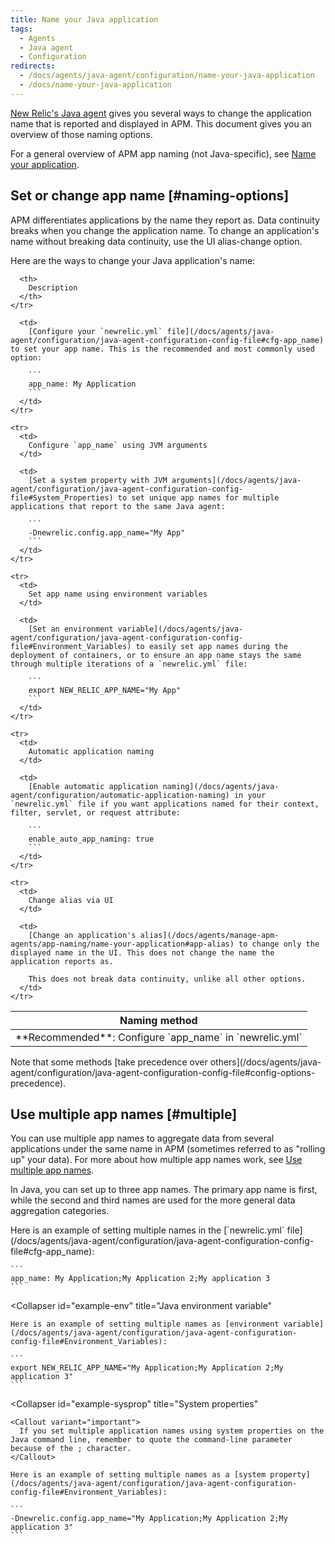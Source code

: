 ```yaml
---
title: Name your Java application
tags:
  - Agents
  - Java agent
  - Configuration
redirects:
  - /docs/agents/java-agent/configuration/name-your-java-application
  - /docs/name-your-java-application
---
```


[New Relic's Java agent](/docs/agents/java-agent/getting-started/introduction-new-relic-java) gives you several ways to change the application name that is reported and displayed in APM. This document gives you an overview of those naming options.

For a general overview of APM app naming (not Java-specific), see [Name your application](/docs/agents/manage-apm-agents/app-naming/name-your-application).

## Set or change app name [#naming-options]

APM differentiates applications by the name they report as. Data continuity breaks when you change the application name. To change an application's name without breaking data continuity, use the UI alias-change option.

Here are the ways to change your Java application's name:

<table>
  <thead>
    <tr>
      <th style={{ width: "200px" }}>
        Naming method
      </th>

      <th>
        Description
      </th>
    </tr>
  </thead>

  <tbody>
    <tr>
      <td>
        **Recommended**: Configure `app_name` in `newrelic.yml`
      </td>

      <td>
        [Configure your `newrelic.yml` file](/docs/agents/java-agent/configuration/java-agent-configuration-config-file#cfg-app_name) to set your app name. This is the recommended and most commonly used option:

        ```
        app_name: My Application
        ```
      </td>
    </tr>

    <tr>
      <td>
        Configure `app_name` using JVM arguments
      </td>

      <td>
        [Set a system property with JVM arguments](/docs/agents/java-agent/configuration/java-agent-configuration-config-file#System_Properties) to set unique app names for multiple applications that report to the same Java agent:

        ```
        -Dnewrelic.config.app_name="My App"
        ```
      </td>
    </tr>

    <tr>
      <td>
        Set app name using environment variables
      </td>

      <td>
        [Set an environment variable](/docs/agents/java-agent/configuration/java-agent-configuration-config-file#Environment_Variables) to easily set app names during the deployment of containers, or to ensure an app name stays the same through multiple iterations of a `newrelic.yml` file:

        ```
        export NEW_RELIC_APP_NAME="My App"
        ```
      </td>
    </tr>

    <tr>
      <td>
        Automatic application naming
      </td>

      <td>
        [Enable automatic application naming](/docs/agents/java-agent/configuration/automatic-application-naming) in your `newrelic.yml` file if you want applications named for their context, filter, servlet, or request attribute:

        ```
        enable_auto_app_naming: true
        ```
      </td>
    </tr>

    <tr>
      <td>
        Change alias via UI
      </td>

      <td>
        [Change an application's alias](/docs/agents/manage-apm-agents/app-naming/name-your-application#app-alias) to change only the displayed name in the UI. This does not change the name the application reports as.

        This does not break data continuity, unlike all other options.
      </td>
    </tr>
  </tbody>
</table>

<Callout variant="tip">
  Note that some methods [take precedence over others](/docs/agents/java-agent/configuration/java-agent-configuration-config-file#config-options-precedence).
</Callout>

## Use multiple app names [#multiple]

You can use multiple app names to aggregate data from several applications under the same name in APM (sometimes referred to as "rolling up" your data). For more about how multiple app names work, see [Use multiple app names](/docs/agents/manage-apm-agents/app-naming/use-multiple-names-app).

In Java, you can set up to three app names. The primary app name is first, while the second and third names are used for the more general data aggregation categories.

<CollapserGroup>
  <Collapser
    id="example-yml"
    title="Java config file"
  >
    Here is an example of setting multiple names in the [`newrelic.yml` file](/docs/agents/java-agent/configuration/java-agent-configuration-config-file#cfg-app_name):

    ```
    app_name: My Application;My Application 2;My application 3
    ```
  </Collapser>

  <Collapser
    id="example-env"
    title="Java environment variable"
  >
    Here is an example of setting multiple names as [environment variable](/docs/agents/java-agent/configuration/java-agent-configuration-config-file#Environment_Variables):

    ```
    export NEW_RELIC_APP_NAME="My Application;My Application 2;My application 3"
    ```
  </Collapser>

  <Collapser
    id="example-sysprop"
    title="System properties"
  >
    <Callout variant="important">
      If you set multiple application names using system properties on the Java command line, remember to quote the command-line parameter because of the ; character.
    </Callout>

    Here is an example of setting multiple names as a [system property](/docs/agents/java-agent/configuration/java-agent-configuration-config-file#Environment_Variables):

    ```
    -Dnewrelic.config.app_name="My Application;My Application 2;My application 3"
    ```
  </Collapser>
</CollapserGroup>
